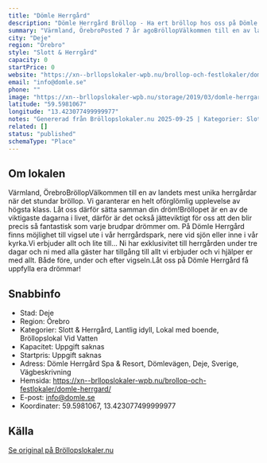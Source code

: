 ```yaml
---
title: "Dömle Herrgård"
description: "Dömle Herrgård Bröllop - Ha ert bröllop hos oss på Dömle Herrgård. Se vår fina Bröllopslokal. Skicka gärna en förfrågan så hjälper vi Er!"
summary: "Värmland, ÖrebroPosted 7 år agoBröllopVälkommen till en av landets mest unika herrgårdar när det stundar bröllop. Vi garanterar en helt oförglömlig upplevelse av högsta klass. Låt oss därför sätta…"
city: "Deje"
region: "Örebro"
style: "Slott & Herrgård"
capacity: 0
startPrice: 0
website: "https://xn--brllopslokaler-wpb.nu/brollop-och-festlokaler/domle-herrgard/"
email: "info@domle.se"
phone: ""
image: "https://xn--brllopslokaler-wpb.nu/storage/2019/03/domle-herrgard-brolloposlokal-varmland-karlstad-visningsbild.webp"
latitude: "59.5981067"
longitude: "13.423077499999977"
notes: "Genererad från Bröllopslokaler.nu 2025-09-25 | Kategorier: Slott & Herrgård, Lantlig idyll, Lokal med boende, Bröllopslokal Vid Vatten"
related: []
status: "published"
schemaType: "Place"
---
```


## Om lokalen

Värmland, ÖrebroBröllopVälkommen till en av landets mest unika herrgårdar när det stundar bröllop. Vi garanterar en helt oförglömlig upplevelse av högsta klass. Låt oss därför sätta samman din dröm!Bröllopet är en av de viktigaste dagarna i livet, därför är det också jätteviktigt för oss att den blir precis så fantastisk som varje brudpar drömmer om. På Dömle Herrgård finns möjlighet till vigsel ute i vår herrgårdspark, nere vid sjön eller inne i vår kyrka.Vi erbjuder allt och lite till… Ni har exklusivitet till herrgården under tre dagar och ni med alla gäster har tillgång till allt vi erbjuder och vi hjälper er med allt. Både före, under och efter vigseln.Låt oss på Dömle Herrgård få uppfylla era drömmar!

## Snabbinfo

- Stad: Deje
- Region: Örebro
- Kategorier: Slott & Herrgård, Lantlig idyll, Lokal med boende, Bröllopslokal Vid Vatten
- Kapacitet: Uppgift saknas
- Startpris: Uppgift saknas
- Adress: Dömle Herrgård Spa & Resort, Dömlevägen, Deje, Sverige, Vägbeskrivning
- Hemsida: https://xn--brllopslokaler-wpb.nu/brollop-och-festlokaler/domle-herrgard/
- E-post: info@domle.se
- Koordinater: 59.5981067, 13.423077499999977

## Källa

[Se original på Bröllopslokaler.nu](https://xn--brllopslokaler-wpb.nu/brollop-och-festlokaler/domle-herrgard/)
